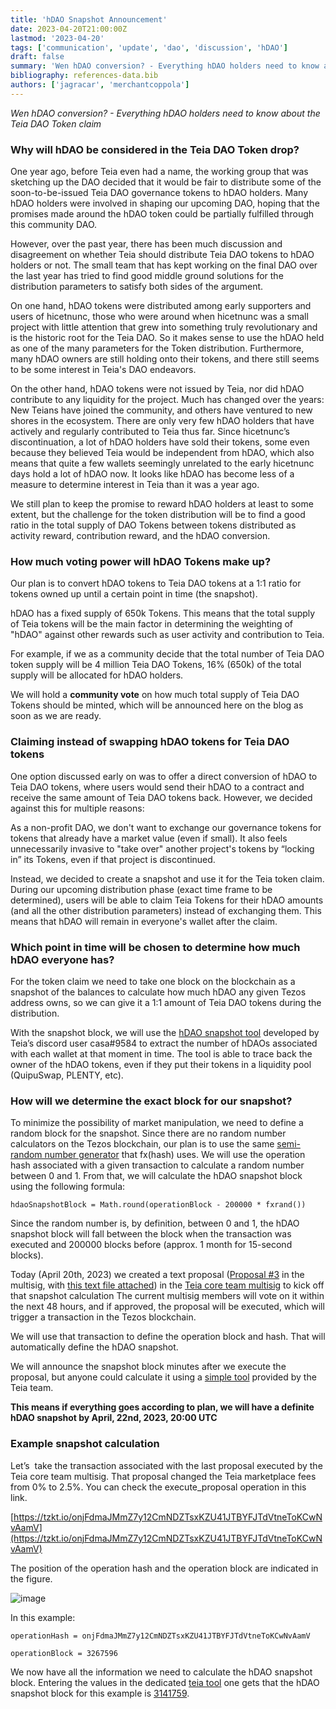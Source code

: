 ```yaml
---
title: 'hDAO Snapshot Announcement'
date: 2023-04-20T21:00:00Z
lastmod: '2023-04-20'
tags: ['communication', 'update', 'dao', 'discussion', 'hDAO']
draft: false
summary: 'Wen hDAO conversion? - Everything hDAO holders need to know about the Teia DAO Token claim'
bibliography: references-data.bib
authors: ['jagracar', 'merchantcoppola']
---
```



_Wen hDAO conversion? - Everything hDAO holders need to know about the Teia DAO Token claim_

### Why will hDAO be considered in the Teia DAO Token drop?

One year ago, before Teia even had a name, the working group that was sketching up the DAO decided that it would be fair to distribute some of the soon-to-be-issued Teia DAO governance tokens to hDAO holders. Many hDAO holders were involved in shaping our upcoming DAO, hoping that the promises made around the hDAO token could be partially fulfilled through this community DAO. 

However, over the past year, there has been much discussion and disagreement on whether Teia should distribute Teia DAO tokens to hDAO holders or not. The small team that has kept working on the final DAO over the last year has tried to find good middle ground solutions for the distribution parameters to satisfy both sides of the argument. 

On one hand, hDAO tokens were distributed among early supporters and users of hicetnunc, those who were around when hicetnunc was a small project with little attention that grew into something truly revolutionary and is the historic root for the Teia DAO. So it makes sense to use the hDAO held as one of the many parameters for the Token distribution. Furthermore, many hDAO owners are still holding onto their tokens, and there still seems to be some interest in Teia's DAO endeavors. 

On the other hand, hDAO tokens were not issued by Teia, nor did hDAO contribute to any liquidity for the project. Much has changed over the years: New Teians have joined the community, and others have ventured to new shores in the ecosystem. There are only very few hDAO holders that have actively and regularly contributed to Teia thus far.  Since hicetnunc’s discontinuation, a lot of hDAO holders have sold their tokens, some even because they believed Teia would be independent from hDAO, which also means that quite a few wallets seemingly unrelated to the early hicetnunc days hold a lot of hDAO now. It looks like hDAO has become less of a measure to determine interest in Teia than it was a year ago. 

We still plan to keep the promise to reward hDAO holders at least to some extent, but the challenge for the token distribution will be to find a good ratio in the total supply of DAO Tokens between tokens distributed as activity reward, contribution reward, and the hDAO conversion. 

### How much voting power will hDAO Tokens make up?

Our plan is to convert hDAO tokens to Teia DAO tokens at a 1:1 ratio for tokens owned up until a certain point in time (the snapshot). 

hDAO has a fixed supply of 650k Tokens. This means that the total supply of Teia tokens will be the main factor in determining the weighting of "hDAO" against other rewards such as user activity and contribution to Teia.

For example, if we as a community decide that the total number of Teia DAO token supply will be 4 million Teia DAO Tokens, 16% (650k) of the total supply will be allocated for hDAO holders.

We will hold a **community vote** on how much total supply of Teia DAO Tokens should be minted, which will be announced here on the blog as soon as we are ready.

### Claiming instead of swapping hDAO tokens for Teia DAO tokens

One option discussed early on was to offer a direct conversion of hDAO to Teia DAO tokens, where users would send their hDAO to a contract and receive the same amount of Teia DAO tokens back. However, we decided against this for multiple reasons:

As a non-profit DAO, we don't want to exchange our governance tokens for tokens that already have a market value (even if small). It also feels unnecessarily invasive to "take over" another project's tokens by “locking in” its Tokens, even if that project is discontinued.

Instead, we decided to create a snapshot and use it for the Teia token claim. During our upcoming distribution phase (exact time frame to be determined), users will be able to claim Teia Tokens for their hDAO amounts (and all the other distribution parameters) instead of exchanging them. This means that hDAO will remain in everyone's wallet after the claim.

### Which point in time will be chosen to determine how much hDAO everyone has?

For the token claim we need to take one block on the blockchain as a snapshot of the balances to calculate how much hDAO any given Tezos address owns, so we can give it a 1:1 amount of Teia DAO tokens during the distribution.

With the snapshot block, we will use the [hDAO snapshot tool](https://docs.google.com/spreadsheets/d/1-a59_41HG_ia1NAsqKJPoENfyv2sJeOzvACTlPn2hWI/edit?usp=sharing) developed by Teia’s discord user casa#9584 to extract the number of hDAOs associated with each wallet at that moment in time. The tool is able to trace back the owner of the hDAO tokens, even if they put their tokens in a liquidity pool (QuipuSwap, PLENTY, etc).

### How will we determine the exact block for our snapshot?

To minimize the possibility of market manipulation, we need to define a random block for the snapshot. Since there are no random number calculators on the Tezos blockchain, our plan is to use the same [semi-random number generator](https://www.fxhash.xyz/doc/artist/snippet-api#snippet-code) that fx(hash) uses. We will use the operation hash associated with a given transaction to calculate a random number between 0 and 1. From that, we will calculate the hDAO snapshot block using the following formula:

`hdaoSnapshotBlock = Math.round(operationBlock - 200000 * fxrand())`

Since the random number is, by definition, between 0 and 1, the hDAO snapshot block will fall between the block when the transaction was executed and 200000 blocks before (approx. 1 month for 15-second blocks).

Today (April 20th, 2023) we created a text proposal ([Proposal #3](https://core-team-multisig.onrender.com/proposals) in the multisig, with [this text file attached](https://ipfs.io/ipfs/QmZxADh6xMggAgGRMwBxQJ3kqAWPbdvTExGKCmSvgmJ2HH)) in the [Teia core team multisig](https://core-team-multisig.onrender.com/proposals) to kick off that snapshot calculation  The current multisig members will vote on it within the next 48 hours, and if approved, the proposal will be executed, which will trigger a transaction in the Tezos blockchain.

We will use that transaction to define the operation block and hash. That will automatically define the hDAO snapshot.

We will announce the snapshot block minutes after we execute the proposal, but anyone could calculate it using a [simple tool](https://ipfs.io/ipfs/QmYkYdhjGFXndWzcyksJeb5Mtf8CKUX9fR9d9QyeQYWnwd) provided by the Teia team.

**This means if everything goes according to plan, we will have a definite hDAO snapshot by April, 22nd, 2023, 20:00 UTC**

### Example snapshot calculation

Let’s  take the transaction associated with the last proposal executed by the Teia core team multisig. That proposal changed the Teia marketplace fees from 0% to 2.5%. You can check the execute_proposal operation in this link.

[https://tzkt.io/onjFdmaJMmZ7y12CmNDZTsxKZU41JTBYFJTdVtneToKCwNvAamV](https://tzkt.io/onjFdmaJMmZ7y12CmNDZTsxKZU41JTBYFJTdVtneToKCwNvAamV)

The position of the operation hash and the operation block are indicated in the figure.

![image](https://user-images.githubusercontent.com/97635650/233476845-d20716b5-7bef-4282-bdf8-bd8a4250b8a4.png)


In this example:

`operationHash = onjFdmaJMmZ7y12CmNDZTsxKZU41JTBYFJTdVtneToKCwNvAamV`

`operationBlock = 3267596`

We now have all the information we need to calculate the hDAO snapshot block. Entering the values in the dedicated [teia tool](https://ipfs.io/ipfs/QmYkYdhjGFXndWzcyksJeb5Mtf8CKUX9fR9d9QyeQYWnwd) one gets that the hDAO snapshot block for this example is [3141759](https://tzkt.io/3141759).


